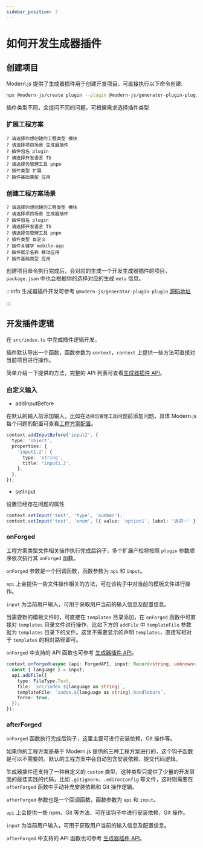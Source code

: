 ```yaml
---
sidebar_position: 3
---
```


# 如何开发生成器插件

## 创建项目

Modern.js 提供了生成器插件用于创建开发项目，可直接执行以下命令创建:

```bash
npx @modern-js/create plugin --plugin @modern-js/generator-plugin-plugin
```

插件类型不同，会提问不同的问题，可根据需求选择插件类型

### 扩展工程方案

```
? 请选择你想创建的工程类型 模块
? 请选择项目场景 生成器插件
? 插件包名 plugin
? 请选择开发语言 TS
? 请选择包管理工具 pnpm
? 插件类型 扩展
? 插件基础类型 应用
```

### 创建工程方案场景

```
? 请选择你想创建的工程类型 模块
? 请选择项目场景 生成器插件
? 插件包名 plugin
? 请选择开发语言 TS
? 请选择包管理工具 pnpm
? 插件类型 自定义
? 插件关键字 mobile-app
? 插件展示名称 移动应用
? 插件基础类型 应用
```

创建项目命令执行完成后，会对应的生成一个开发生成器插件的项目，`package.json` 中也会根据你的选择对应的生成 `meta` 信息。

:::info
生成器插件开发可参考 `@modern-js/generator-plugin-plugin` [源码地址](https://github.com/web-infra-dev/modern.js/tree/main/packages/generator/plugins/generator-plugin)

:::

## 开发插件逻辑

在 `src/index.ts` 中完成插件逻辑开发。

插件默认导出一个函数，函数参数为 `context`，`context` 上提供一些方法可直接对当前项目进行操作。

简单介绍一下提供的方法，完整的 API 列表可查看[生成器插件 API](/guides/topic-detail/generator/plugin/api/introduce)。

### 自定义输入

- addInputBefore

在默认的输入前添加输入，比如在`选择包管理工具`问题前添加问题，具体 Modern.js 每个问题的配置可查看[工程方案配置](/guides/topic-detail/generator/config/common)。

```ts
context.addInputBefore('input2', {
  type: 'object',
  properties: {
    'input1.2': {
      type: 'string',
      title: 'input1.2',
    },
  },
});
```

- setInput

设置已经存在问题的属性

```ts
context.setInput('test', 'type', 'number');
context.setInput('test', 'enum', [{ value: 'option1', label: '选项一' }]);
```

### onForged

工程方案类型文件相关操作执行完成后钩子，多个扩展产检将按照 `plugin` 参数顺序依次执行其 `onForged` 函数。

`onForged` 参数是一个回调函数，函数参数为 `api` 和 `input`。

`api` 上会提供一些文件操作相关的方法，可在该钩子中对当前的模板文件进行操作。

`input` 为当前用户输入，可用于获取用户当前的输入信息及配置信息。

当需要新的模板文件时，可直接在 `templates` 目录添加，在 `onForged` 函数中可直接对 `templates` 目录文件进行操作，比如下方的 `addFile` 中 `templateFile` 参数就为 `templates` 目录下的文件。这里不需要显示的声明 `templates`，直接写相对于 `templates` 的相对路径即可。

`onForged` 中支持的 API 函数也可参考 [生成器插件 API](/guides/topic-detail/generator/plugin/api/hook/onForged)。

```ts
context.onForged(async (api: ForgedAPI, input: Record<string, unknown>) => {
  const { language } = input;
  api.addFile({
    type: FileType.Text,
    file: `src/index.${language as string}`,
    templateFile: `index.${language as string}.handlebars`,
    force: true,
  });
});
```

### afterForged

`onForged` 函数执行完成后钩子，这里主要可进行安装依赖，Git 操作等。

如果你的工程方案是基于 Modern.js 提供的三种工程方案进行的，这个钩子函数是可以不需要的。默认的工程方案中会自动包含安装依赖、提交代码逻辑。

生成器插件还支持了一种自定义的 `custom` 类型，这种类型只提供了少量的开发层面的最佳实践的代码，比如 `.gitignore`、`.editorConfig` 等文件，这时则需要在 `afterForged` 函数中手动补充安装依赖和 Git 操作逻辑。

`afterForged` 参数也是一个回调函数，函数参数为 `api` 和 `input`。

`api` 上会提供一些 npm、Git 等方法，可在该钩子中进行安装依赖，Git 操作。

`input` 为当前用户输入，可用于获取用户当前的输入信息及配置信息。

`afterForged` 中支持的 API 函数也可参考 [生成器插件 API](/guides/topic-detail/generator/plugin/api/hook/afterForged)。
